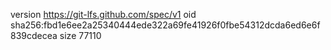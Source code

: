 version https://git-lfs.github.com/spec/v1
oid sha256:fbd1e6ee2a25340444ede322a69fe41926f0fbe54312dcda6ed6e6f839cdecea
size 77110
